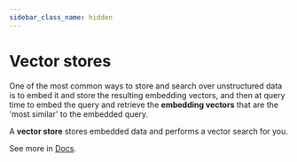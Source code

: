 ```yaml
---
sidebar_class_name: hidden
---
```


# Vector stores

One of the most common ways to store and search over unstructured data is
to embed it and store the resulting embedding vectors, and then at query 
time to embed the query and retrieve the **embedding vectors** 
that are the 'most similar' to the embedded query. 

A **vector store** stores embedded data and performs a vector search for you. 

See more in [Docs](/docs/modules/data_connection/vectorstores/).

